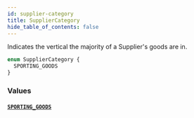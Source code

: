 ```yaml
---
id: supplier-category
title: SupplierCategory
hide_table_of_contents: false
---
```



Indicates the vertical the majority of a Supplier's goods are in.

```graphql
enum SupplierCategory {
  SPORTING_GOODS
}
```


### Values

#### [`SPORTING_GOODS`](#)







